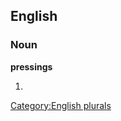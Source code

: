 
==English==

===Noun===
'''pressings'''

# {{plural of|[[pressing]]}}

[[Category:English plurals]]